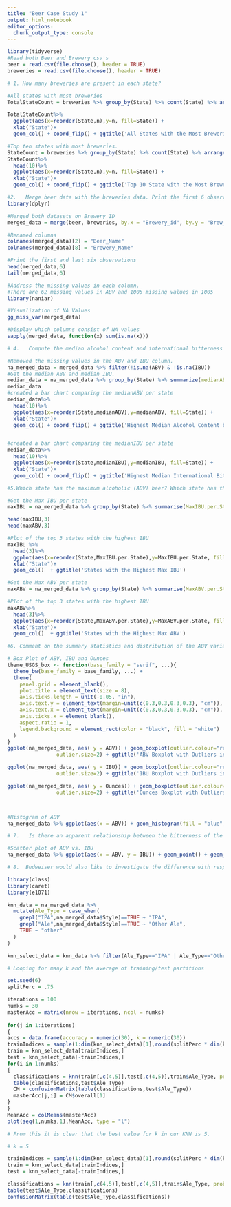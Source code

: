 ```yaml
---
title: "Beer Case Study 1"
output: html_notebook
editor_options: 
  chunk_output_type: console
---
```



```r
library(tidyverse)
#Read both Beer and Brewery csv's
beer = read.csv(file.choose(), header = TRUE)
breweries = read.csv(file.choose(), header = TRUE)
```


```r
# 1. How many breweries are present in each state?

#All states with most breweries
TotalStateCount = breweries %>% group_by(State) %>% count(State) %>% arrange(desc(n))

TotalStateCount%>%
  ggplot(aes(x=reorder(State,n),y=n, fill=State)) +
  xlab("State")+
  geom_col() + coord_flip() + ggtitle('All States with the Most Breweries')

#Top ten states with most breweries.
StateCount = breweries %>% group_by(State) %>% count(State) %>% arrange(desc(n))
StateCount%>%
  head(10)%>%
  ggplot(aes(x=reorder(State,n),y=n, fill=State)) +
  xlab("State")+
  geom_col() + coord_flip() + ggtitle('Top 10 State with the Most Breweries')

```


```r
#2.   Merge beer data with the breweries data. Print the first 6 observations and the last six observations to check the merged file.  (RMD only, this does not need to be included in the presentation or the deck.)
library(dplyr)

#Merged both datasets on Brewery ID
merged_data = merge(beer, breweries, by.x = "Brewery_id", by.y = "Brew_ID")

#Renamed columns
colnames(merged_data)[2] = "Beer_Name"
colnames(merged_data)[8] = "Brewery_Name"

#Print the first and last six observations
head(merged_data,6)
tail(merged_data,6)
```

```r
#Address the missing values in each column.
#There are 62 missing values in ABV and 1005 missing values in 1005
library(naniar)

#Visualization of NA Values
gg_miss_var(merged_data)

#Display which columns consist of NA values
sapply(merged_data, function(x) sum(is.na(x)))
```

```r
# 4.   Compute the median alcohol content and international bitterness unit for each state. Plot a bar chart to compare.

#Removed the missing values in the ABV and IBU column.
na_merged_data = merged_data %>% filter(!is.na(ABV) & !is.na(IBU))
#Get the median ABV and median IBU.
median_data = na_merged_data %>% group_by(State) %>% summarize(medianABV = median(ABV), medianIBU = median(IBU))
median_data
#created a bar chart comparing the medianABV per state
median_data%>%
  head(10)%>%
  ggplot(aes(x=reorder(State,medianABV),y=medianABV, fill=State)) +
  xlab("State")+
  geom_col() + coord_flip() + ggtitle('Highest Median Alcohol Content by State')


#created a bar chart comparing the medianIBU per state
median_data%>%
  head(10)%>%
  ggplot(aes(x=reorder(State,medianIBU),y=medianIBU, fill=State)) +
  xlab("State")+
  geom_col() + coord_flip() + ggtitle('Highest Median International Bitterness Unit by State')

```

```r
#5.Which state has the maximum alcoholic (ABV) beer? Which state has the most bitter (IBU) beer?

#Get the Max IBU per state
maxIBU = na_merged_data %>% group_by(State) %>% summarise(MaxIBU.per.State = max(IBU)) %>% arrange(desc(MaxIBU.per.State))

head(maxIBU,3)
head(maxABV,3)

#Plot of the top 3 states with the highest IBU
maxIBU %>%
  head(3)%>%
  ggplot(aes(x=reorder(State,MaxIBU.per.State),y=MaxIBU.per.State, fill=State)) +
  xlab("State")+
  geom_col()  + ggtitle('States with the Highest Max IBU')

#Get the Max ABV per state
maxABV = na_merged_data %>% group_by(State) %>% summarise(MaxABV.per.State = max(ABV)) %>% arrange(desc(MaxABV.per.State))

#Plot of the top 3 states with the highest IBU
maxABV%>%
  head(3)%>%
  ggplot(aes(x=reorder(State,MaxABV.per.State),y=MaxABV.per.State, fill=State)) +
  xlab("State")+
  geom_col()  + ggtitle('States with the Highest Max ABV')
```

```r
#6. Comment on the summary statistics and distribution of the ABV variable.

# Box Plot of ABV, IBU and Ounces
theme_USGS_box <- function(base_family = "serif", ...){
  theme_bw(base_family = base_family, ...) +
  theme(
    panel.grid = element_blank(),
    plot.title = element_text(size = 8),
    axis.ticks.length = unit(-0.05, "in"),
    axis.text.y = element_text(margin=unit(c(0.3,0.3,0.3,0.3), "cm")),
    axis.text.x = element_text(margin=unit(c(0.3,0.3,0.3,0.3), "cm")),
    axis.ticks.x = element_blank(),
    aspect.ratio = 1,
    legend.background = element_rect(color = "black", fill = "white")
  )
}
ggplot(na_merged_data, aes( y = ABV)) + geom_boxplot(outlier.colour="red",
                outlier.size=2) + ggtitle('ABV Boxplot with Outliers in Red') + theme_USGS_box()

ggplot(na_merged_data, aes( y = IBU)) + geom_boxplot(outlier.colour="red",
                outlier.size=2) + ggtitle('IBU Boxplot with Outliers in Red') + theme_USGS_box()

ggplot(na_merged_data, aes( y = Ounces)) + geom_boxplot(outlier.colour="red",
                outlier.size=2) + ggtitle('Ounces Boxplot with Outliers in Red') + theme_USGS_box()



#Histogram of ABV
na_merged_data %>% ggplot(aes(x = ABV)) + geom_histogram(fill = "blue", color = "black") + ggtitle('Distribution of ABV Variable')
```


```r
# 7.   Is there an apparent relationship between the bitterness of the beer and its alcoholic content? Draw a scatter plot.  Make your best judgment of a relationship and EXPLAIN your answer.

#Scatter plot of ABV vs. IBU
na_merged_data %>% ggplot(aes(x = ABV, y = IBU)) + geom_point() + geom_smooth(method='lm') + ggtitle('Relationship between ABV and IBU')

```



```r
# 8.  Budweiser would also like to investigate the difference with respect to IBU and ABV between IPAs (India Pale Ales) and other types of Ale (any beer with “Ale” in its name other than IPA).  You decide to use KNN classification to investigate this relationship.  Provide statistical evidence one way or the other. You can of course assume your audience is comfortable with percentages … KNN is very easy to understand conceptually.

library(class)
library(caret)
library(e1071)

knn_data = na_merged_data %>% 
  mutate(Ale_Type = case_when(
    grepl("IPA",na_merged_data$Style)==TRUE ~ "IPA",
    grepl("Ale",na_merged_data$Style)==TRUE ~ "Other Ale",
    TRUE ~ "other"
  )
)

knn_select_data = knn_data %>% filter(Ale_Type=="IPA" | Ale_Type=="Other Ale")

# Looping for many k and the average of training/test partitions

set.seed(6)
splitPerc = .75

iterations = 100
numks = 30
masterAcc = matrix(nrow = iterations, ncol = numks)
  
for(j in 1:iterations)
{
accs = data.frame(accuracy = numeric(30), k = numeric(30))
trainIndices = sample(1:dim(knn_select_data)[1],round(splitPerc * dim(knn_select_data)[1]))
train = knn_select_data[trainIndices,]
test = knn_select_data[-trainIndices,]
for(i in 1:numks)
{
  classifications = knn(train[,c(4,5)],test[,c(4,5)],train$Ale_Type, prob = TRUE, k = i)
  table(classifications,test$Ale_Type)
  CM = confusionMatrix(table(classifications,test$Ale_Type))
  masterAcc[j,i] = CM$overall[1]
}
}
MeanAcc = colMeans(masterAcc)
plot(seq(1,numks,1),MeanAcc, type = "l")

# From this it is clear that the best value for k in our KNN is 5.

# k = 5

trainIndices = sample(1:dim(knn_select_data)[1],round(splitPerc * dim(knn_select_data)[1]))
train = knn_select_data[trainIndices,]
test = knn_select_data[-trainIndices,]

classifications = knn(train[,c(4,5)],test[,c(4,5)],train$Ale_Type, prob = TRUE, k = 5)
table(test$Ale_Type,classifications)
confusionMatrix(table(test$Ale_Type,classifications))

```

